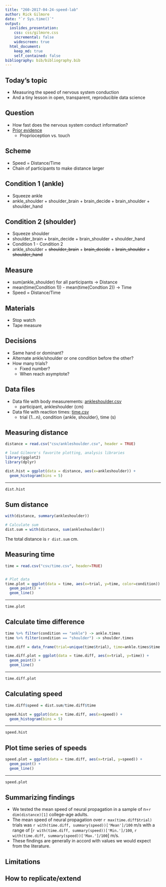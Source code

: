 ```yaml
---
title: "260-2017-04-24-speed-lab"
author: Rick Gilmore
date: "`r Sys.time()`"
output:
  ioslides_presentation:
    css: css/gilmore.css
    incremental: false
    widescreen: true
  html_document:
    keep_md: true
    self_contained: false
bibliography: bib/bibliography.bib
---
```


## Today's topic

- Measuring the speed of nervous system conduction
- And a tiny lesson in open, transparent, reproducible data science

## Question

- How fast does the nervous system conduct information?
- [Prior evidence](https://psu-psychology.github.io/psych-260-spring-2017/lecture-notes/260-2017-03-29-somatosensation.html#15)
    - Proprioception vs. touch
    
## Scheme

- Speed = Distance/Time
- Chain of participants to make distance larger

## Condition 1 (ankle)

- Squeeze ankle
- ankle_shoulder + shoulder_brain + brain_decide + brain_shoulder + shoulder_hand

## Condition 2 (shoulder)

- Squeeze shoulder
- shoulder_brain + brain_decide + brain_shoulder + shoulder_hand
- Condition 1 - Condition 2
- ankle_shoulder + ~~shoulder_brain~~ + ~~brain_decide~~ + ~~brain_shoulder~~ + ~~shoulder_hand~~

## Measure

- sum(ankle_shoulder) for all participants -> Distance
- mean(time(Condition 1)) - mean(time(Condtion 2)) -> Time
- Speed = Distance/Time

## Materials

- Stop watch
- Tape measure

## Decisions

- Same hand or dominant?
- Alternate ankle/shoulder or one condition before the other?
- How many trials?
    + Fixed number?
    + When reach asymptote?
    
## Data files

- Data file with body measurements: [ankleshoulder.csv](ankleshoulder.csv)
    + participant, ankleshoulder (cm)
- Data file with reaction times: [time.csv](time.csv)
    + trial {1...n}, condition {ankle, shoulder}, time (s)

## Measuring distance

```r
distance = read.csv("csv/ankleshoulder.csv", header = TRUE)

# load Gilmore's favorite plotting, analysis libraries
library(ggplot2)
library(dplyr)

dist.hist = ggplot(data = distance, aes(x=ankleshoulder)) +
  geom_histogram(bins = 5)
```

----

```r
dist.hist
```

## Sum distance

```r
with(distance, summary(ankleshoulder))

# Calculate sum
dist.sum = with(distance, sum(ankleshoulder))
```

The total distance is `r dist.sum` cm.

## Measuring time

```r
time = read.csv("csv/time.csv", header=TRUE)


# Plot data
time.plot = ggplot(data = time, aes(x=trial, y=time, color=condition)) +
  geom_point() + 
  geom_line()
```

----

```r
time.plot
```

## Calculate time difference

```r
time %>% filter(condition == "ankle") -> ankle.times
time %>% filter(condition == "shoulder") -> shoulder.times

time.diff = data_frame(trial=unique(time$trial), time=ankle.times$time - shoulder.times$time)

time.diff.plot = ggplot(data = time.diff, aes(x=trial, y=time)) +
  geom_point() + 
  geom_line()
```

----

```r
time.diff.plot
```

## Calculating speed

```r
time.diff$speed = dist.sum/time.diff$time

speed.hist = ggplot(data = time.diff, aes(x=speed)) +
  geom_histogram(bins = 5)
```

---

```r
speed.hist
```

## Plot time series of speeds

```r
speed.plot = ggplot(data = time.diff, aes(x=trial, y=speed)) +
  geom_point() +
  geom_line()
```

---

```r
speed.plot
```

## Summarizing findings

- We tested the mean speed of neural propagation in a sample of n=`r dim(distance)[1]` college-age adults.
- The mean speed of neural propagation over `r max(time.diff$trial)` trials was `r with(time.diff, summary(speed))['Mean']/100` m/s with a range of [`r with(time.diff, summary(speed))['Min.']/100`, `r with(time.diff, summary(speed))['Max.']/100`] m/s.
- These findings are generally in accord with values we would expect from the literature.

## Limitations

## How to replicate/extend

